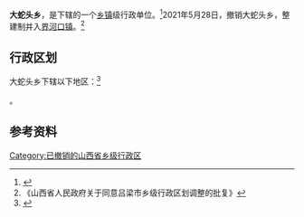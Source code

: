 {{中国乡级行政区|14/11/27/207/000}}

'''大蛇头乡'''，是{{PRC admin/fullname|14/11/27/207/000|3}}下辖的一个[[乡镇|乡镇]]级行政单位。<ref>{{PRC admin/ref sgc|{{PRC admin/parent|14/11/27/207/000}}}}</ref>2021年5月28日，撤销大蛇头乡，整建制并入[[界河口镇|界河口镇]]。<ref>《山西省人民政府关于同意吕梁市乡级行政区划调整的批复》</ref>

== 行政区划 ==

大蛇头乡下辖以下地区：<ref>{{PRC admin/ref sgc|14/11/27/207/000}}</ref>

{{PRC admin/children|14/11/27/207/000}}。

== 参考资料 ==

{{reflist}}

{{PRC admin/navcat|14/11/27/207/000}}

[[Category:已撤销的山西省乡级行政区|Category:已撤销的山西省乡级行政区]]